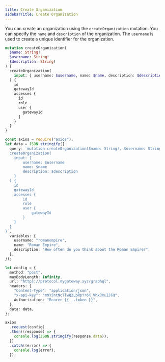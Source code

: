 ```yaml
---
title: Create Organization
sidebarTitle: Create Organization
---
```


You can create an organization using the `createOrganization` mutation. You can specify the `name` and `description` of the organization. The `username` is used to create a unique identifier for the organization.

```graphql
mutation createOrganization(
  $name: String!
  $username: String!
  $description: String!
) {
  createOrganization(
    input: { username: $username, name: $name, description: $description }
  ) {
    id
    gatewayId
    accesses {
      id
      role
      user {
        gatewayId
      }
    }
  }
}
```

<RequestExample>

```ts Node.js
const axios = require("axios");
let data = JSON.stringify({
  query: `mutation createOrganization($name: String!, $username: String!, $description: String!) {
  createOrganization(
    input: {
        username: $username
        name: $name
        description: $description
    }
  ) {
    id
    gatewayId
    accesses {
        id
        role
        user {
            gatewayId
        }
    }
  }
}`,
  variables: {
    username: "romanempire",
    name: "Roman Empire",
    description: "How often do you think about the Roman Empire?",
  },
});

let config = {
  method: "post",
  maxBodyLength: Infinity,
  url: "https://protocol.mygateway.xyz/graphql",
  headers: {
    "Content-Type": "application/json",
    "x-api-key": "m9Y5ntNcTlwQ2LbRpYr6K_VhxJXuZJ6Q",
    Authorization: "Bearer {{ _.token }}",
  },
  data: data,
};

axios
  .request(config)
  .then((response) => {
    console.log(JSON.stringify(response.data));
  })
  .catch((error) => {
    console.log(error);
  });
```

</RequestExample>
